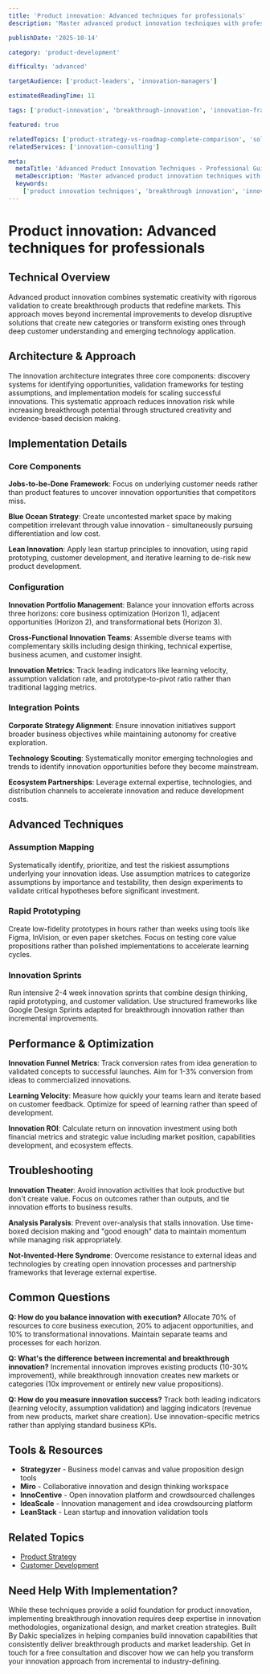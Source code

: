 ```yaml
---
title: 'Product innovation: Advanced techniques for professionals'
description: 'Master advanced product innovation techniques with professional strategies for breakthrough ideas, validation methods, and implementation frameworks.'

publishDate: '2025-10-14'

category: 'product-development'

difficulty: 'advanced'

targetAudience: ['product-leaders', 'innovation-managers']

estimatedReadingTime: 11

tags: ['product-innovation', 'breakthrough-innovation', 'innovation-frameworks', 'product-strategy']

featured: true

relatedTopics: ['product-strategy-vs-roadmap-complete-comparison', 'solving-product-positioning-challenges-practical-approach', 'feature-prioritization-mistakes-to-avoid-and-how-to-fix-them', 'product-scaling-quick-start-guide', 'user-experience-design-for-beginners-everything-you-need']
relatedServices: ['innovation-consulting']

meta:
  metaTitle: 'Advanced Product Innovation Techniques - Professional Guide'
  metaDescription: 'Master advanced product innovation techniques with professional strategies for breakthrough ideas, validation methods, and implementation frameworks.'
  keywords:
    ['product innovation techniques', 'breakthrough innovation', 'innovation frameworks', 'advanced product strategy']
---
```


# Product innovation: Advanced techniques for professionals

## Technical Overview

Advanced product innovation combines systematic creativity with rigorous validation to create breakthrough products that redefine markets. This approach moves beyond incremental improvements to develop disruptive solutions that create new categories or transform existing ones through deep customer understanding and emerging technology application.

## Architecture & Approach

The innovation architecture integrates three core components: discovery systems for identifying opportunities, validation frameworks for testing assumptions, and implementation models for scaling successful innovations. This systematic approach reduces innovation risk while increasing breakthrough potential through structured creativity and evidence-based decision making.

## Implementation Details

### Core Components

**Jobs-to-be-Done Framework**: Focus on underlying customer needs rather than product features to uncover innovation opportunities that competitors miss.

**Blue Ocean Strategy**: Create uncontested market space by making competition irrelevant through value innovation - simultaneously pursuing differentiation and low cost.

**Lean Innovation**: Apply lean startup principles to innovation, using rapid prototyping, customer development, and iterative learning to de-risk new product development.

### Configuration

**Innovation Portfolio Management**: Balance your innovation efforts across three horizons: core business optimization (Horizon 1), adjacent opportunities (Horizon 2), and transformational bets (Horizon 3).

**Cross-Functional Innovation Teams**: Assemble diverse teams with complementary skills including design thinking, technical expertise, business acumen, and customer insight.

**Innovation Metrics**: Track leading indicators like learning velocity, assumption validation rate, and prototype-to-pivot ratio rather than traditional lagging metrics.

### Integration Points

**Corporate Strategy Alignment**: Ensure innovation initiatives support broader business objectives while maintaining autonomy for creative exploration.

**Technology Scouting**: Systematically monitor emerging technologies and trends to identify innovation opportunities before they become mainstream.

**Ecosystem Partnerships**: Leverage external expertise, technologies, and distribution channels to accelerate innovation and reduce development costs.

## Advanced Techniques

### Assumption Mapping

Systematically identify, prioritize, and test the riskiest assumptions underlying your innovation ideas. Use assumption matrices to categorize assumptions by importance and testability, then design experiments to validate critical hypotheses before significant investment.

### Rapid Prototyping

Create low-fidelity prototypes in hours rather than weeks using tools like Figma, InVision, or even paper sketches. Focus on testing core value propositions rather than polished implementations to accelerate learning cycles.

### Innovation Sprints

Run intensive 2-4 week innovation sprints that combine design thinking, rapid prototyping, and customer validation. Use structured frameworks like Google Design Sprints adapted for breakthrough innovation rather than incremental improvements.

## Performance & Optimization

**Innovation Funnel Metrics**: Track conversion rates from idea generation to validated concepts to successful launches. Aim for 1-3% conversion from ideas to commercialized innovations.

**Learning Velocity**: Measure how quickly your teams learn and iterate based on customer feedback. Optimize for speed of learning rather than speed of development.

**Innovation ROI**: Calculate return on innovation investment using both financial metrics and strategic value including market position, capabilities development, and ecosystem effects.

## Troubleshooting

**Innovation Theater**: Avoid innovation activities that look productive but don't create value. Focus on outcomes rather than outputs, and tie innovation efforts to business results.

**Analysis Paralysis**: Prevent over-analysis that stalls innovation. Use time-boxed decision making and "good enough" data to maintain momentum while managing risk appropriately.

**Not-Invented-Here Syndrome**: Overcome resistance to external ideas and technologies by creating open innovation processes and partnership frameworks that leverage external expertise.

## Common Questions

**Q: How do you balance innovation with execution?**
Allocate 70% of resources to core business execution, 20% to adjacent opportunities, and 10% to transformational innovations. Maintain separate teams and processes for each horizon.

**Q: What's the difference between incremental and breakthrough innovation?**
Incremental innovation improves existing products (10-30% improvement), while breakthrough innovation creates new markets or categories (10x improvement or entirely new value propositions).

**Q: How do you measure innovation success?**
Track both leading indicators (learning velocity, assumption validation) and lagging indicators (revenue from new products, market share creation). Use innovation-specific metrics rather than applying standard business KPIs.

## Tools & Resources

- **Strategyzer** - Business model canvas and value proposition design tools
- **Miro** - Collaborative innovation and design thinking workspace
- **InnoCentive** - Open innovation platform and crowdsourced challenges
- **IdeaScale** - Innovation management and idea crowdsourcing platform
- **LeanStack** - Lean startup and innovation validation tools

## Related Topics

- [Product Strategy](/topics/product-strategy)
- [Customer Development](/topics/customer-development)

## Need Help With Implementation?

While these techniques provide a solid foundation for product innovation, implementing breakthrough innovation requires deep expertise in innovation methodologies, organizational design, and market creation strategies. Built By Dakic specializes in helping companies build innovation capabilities that consistently deliver breakthrough products and market leadership. Get in touch for a free consultation and discover how we can help you transform your innovation approach from incremental to industry-defining.
